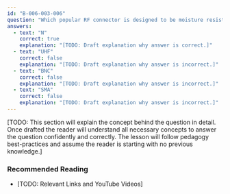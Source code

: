 ```yaml
---
id: "B-006-003-006"
question: "Which popular RF connector is designed to be moisture resistant?"
answers:
  - text: "N"
    correct: true
    explanation: "[TODO: Draft explanation why answer is correct.]"
  - text: "UHF"
    correct: false
    explanation: "[TODO: Draft explanation why answer is incorrect.]"
  - text: "BNC"
    correct: false
    explanation: "[TODO: Draft explanation why answer is incorrect.]"
  - text: "SMA"
    correct: false
    explanation: "[TODO: Draft explanation why answer is incorrect.]"
---
```


[TODO: This section will explain the concept behind the question in detail. Once drafted the reader will understand all necessary concepts to answer the question confidently and correctly. The lesson will follow pedagogy best-practices and assume the reader is starting with no previous knowledge.]

### Recommended Reading

- [TODO: Relevant Links and YouTube Videos]
